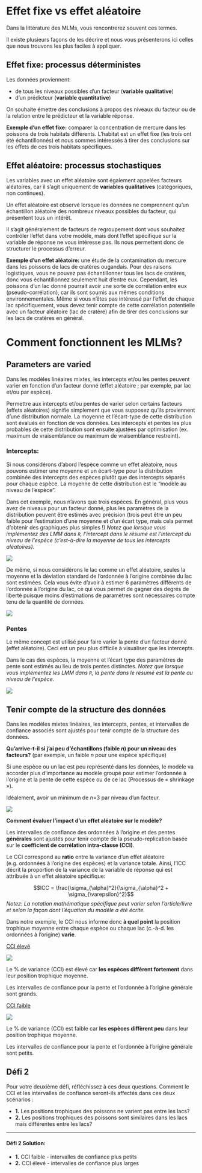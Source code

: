 # Effet fixe vs effet aléatoire

Dans la littérature des MLMs, vous rencontrerez souvent ces termes. 

Il existe plusieurs façons de les décrire et nous vous présenterons ici celles que nous trouvons les plus faciles à appliquer.

## Effet fixe: processus déterministes 

Les données proviennent: 

- de tous les niveaux possibles d'un facteur (**variable qualitative**) 
- d'un prédicteur (**variable quantitative**)

On souhaite émettre des conclusions à propos des niveaux du facteur ou de la relation entre le prédicteur et la variable réponse.

**Exemple d'un effet fixe:** comparer la concentration de mercure dans les poissons de trois habitats différents. L'habitat est un effet fixe (les trois ont été échantillonnés) et nous sommes intéressés à tirer des conclusions sur les effets de ces trois habitats spécifiques.

## Effet aléatoire: processus stochastiques

Les variables avec un effet aléatoire sont également appelées facteurs aléatoires, car il s'agit uniquement de **variables qualitatives** (catégoriques, non continues). 

Un effet aléatoire est observé lorsque les données ne comprennent qu'un échantillon aléatoire des nombreux niveaux possibles du facteur, qui présentent tous un intérêt. 

Il s'agit généralement de facteurs de regroupement dont vous souhaitez contrôler l'effet dans votre modèle, mais dont l'effet spécifique sur la variable de réponse ne vous intéresse pas. Ils nous permettent donc de structurer le processus d'erreur.

**Exemple d'un effet aléatoire:** une étude de la contamination du mercure dans les poissons de lacs de cratères ougandais. Pour des raisons logistiques, vous ne pouvez pas échantillonner tous les lacs de cratères, donc vous échantillonnez seulement huit d'entre eux. Cependant, les poissons d'un lac donné pourrait avoir une sorte de corrélation entre eux (pseudo-corrélation), car ils sont soumis aux mêmes conditions environnementales. Même si vous n'êtes pas intéressé par l'effet de chaque lac spécifiquement, vous devez tenir compte de cette corrélation potentielle avec un facteur aléatoire (lac de cratère) afin de tirer des conclusions sur les lacs de cratères en général.

# Comment fonctionnent les MLMs?

## Parameters are varied

Dans les modèles linéaires mixtes, les intercepts et/ou les pentes peuvent varier en fonction d'un facteur donné (effet aléatoire ; par exemple, par lac et/ou par espèce).

Permettre aux intercepts et/ou pentes de varier selon certains facteurs (effets aléatoires) signifie simplement que vous supposez qu'ils proviennent d'une distribution normale. La moyenne et l'écart-type de cette distribution sont évalués en fonction de vos données. Les intercepts et pentes les plus probables de cette distribution sont ensuite ajustées par optimisation (ex. maximum de vraisemblance ou maximum de vraisemblance restreint).

### Intercepts: {-}

Si nous considérons d'abord l'espèce comme un effet aléatoire, nous pouvons estimer une moyenne et un écart-type pour la distribution combinée des intercepts des espèces plutôt que des intercepts séparés pour chaque espèce. La moyenne de cette distribution est le "modèle au niveau de l'espèce". 

Dans cet exemple, nous n'avons que trois espèces. En général, plus vous avez de niveaux pour un facteur donné, plus les paramètres de la distribution peuvent être estimés avec précision (trois peut être un peu faible pour l'estimation d'une moyenne et d'un écart type, mais cela permet d'obtenir des graphiques plus simples !) *Notez que lorsque vous implémentez des LMM dans `R`, l'intercept dans le résumé est l'intercept du niveau de l'espèce (c'est-à-dire la moyenne de tous les intercepts aléatoires).*

![](images/fig_7_w5.png)

De même, si nous considérons le lac comme un effet aléatoire, seules la moyenne et la déviation standard de l'ordonnée à l'origine combinée du lac sont estimées. Cela vous évite d'avoir à estimer 6 paramètres différents de l'ordonnée à l'origine du lac, ce qui vous permet de gagner des degrés de liberté puisque moins d'estimations de paramètres sont nécessaires compte tenu de la quantité de données.

![](images/fig_8_w5.png)

### Pentes {-}

Le même concept est utilisé pour faire varier la pente d'un facteur donné (effet aléatoire). Ceci est un peu plus difficile à visualiser que les intercepts. 

Dans le cas des espèces, la moyenne et l'écart type des paramètres de pente sont estimés au lieu de trois pentes distinctes. *Notez que lorsque vous implémentez les LMM dans `R`, la pente dans le résumé est la pente au niveau de l'espèce.*

![](images/fig_9_w5.png)

## Tenir compte de la structure des données

Dans les modèles mixtes linéaires, les intercepts, pentes, et intervalles de confiance associés sont ajustés pour tenir compte de la structure des données.

**Qu'arrive-t-il si j'ai peu d'échantillons (faible $n$) pour un niveau des facteurs?** (par exemple, un faible $n$ pour une espèce spécifique)

Si une espèce ou un lac est peu représenté dans les données, le modèle va accorder plus d'importance au modèle groupé pour estimer l'ordonnée à l'origine et la pente de cette espèce ou de ce lac (Processus de « shrinkage »).

Idéalement, avoir un minimum de $n$=3 par niveau d'un facteur.

![](images/fig_12_w5.png)

**Comment évaluer l'impact d'un effet aléatoire sur le modèle?**

Les intervalles de confiance des ordonnées à l'origine et des pentes **générales** sont ajustés pour tenir compte de la pseudo-replication basée sur le **coefficient de corrélation intra-classe (CCI)**.

Le CCI correspond au **ratio** entre la variance d'un effet aléatoire (e.g. ordonnées à l'origine des espèces) et la variance totale. Ainsi, l'ICC décrit la proportion de la variance de la variable de réponse qui est attribuée à un effet aléatoire spécifique:

$$ICC = \frac{\sigma_{\alpha}^2}{\sigma_{\alpha}^2 + \sigma_{\varepsilon}^2}$$
*Notez: La notation mathématique spécifique peut varier selon l'article/livre et selon la façon dont l'équation du modèle a été écrite.*

Dans notre exemple, le CCI nous informe donc **à quel point** la position trophique moyenne entre chaque espèce ou chaque lac (c.-à-d. les ordonnées à l'origine) **varie**.


<div class = 'two-col'>

<ins> CCI élevé </ins>

![](images/ICCplot2_qcbs.png)

Le % de variance (CCI) est élevé car **les espèces diffèrent fortement** dans leur position trophique moyenne.

Les intervalles de confiance pour la pente et l'ordonnée à l'origine générale sont grands.

<ins> CCI faible </ins>

![](images/ICCplot_qcbs.png)

Le % de variance (CCI) est faible car **les espèces diffèrent peu** dans leur position trophique moyenne.

Les intervalles de confiance pour la pente et l'ordonnée à l'origine générale sont petits.

</div>


## Défi 2

Pour votre deuxième défi, réfléchissez à ces deux questions. Comment le CCI et les intervalles de confiance seront-ils affectés dans ces deux scénarios :

- **1.** Les positions trophiques des poissons ne varient pas entre les lacs?
- **2.** Les positions trophiques des poissons sont similaires dans les lacs mais différentes entre les lacs?

---

#### **Défi 2 Solution:** {-}

- **1.** CCI faible - intervalles de confiance plus petits
- **2.** CCI élevé - intervalles de confiance plus larges
